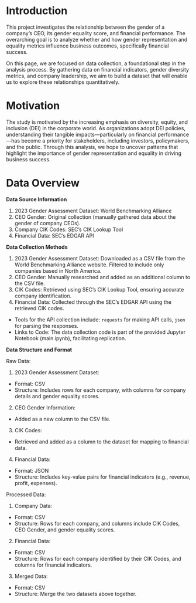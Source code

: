 # Introduction

This project investigates the relationship between the gender of a company's CEO, its gender equality score, and financial performance. The overarching goal is to analyze whether and how gender representation and equality metrics influence business outcomes, specifically financial success.

On this page, we are focused on data collection, a foundational step in the analysis process. By gathering data on financial indicators, gender diversity metrics, and company leadership, we aim to build a dataset that will enable us to explore these relationships quantitatively.


# Motivation

The study is motivated by the increasing emphasis on diversity, equity, and inclusion (DEI) in the corporate world. As organizations adopt DEI policies, understanding their tangible impacts—particularly on financial performance—has become a priority for stakeholders, including investors, policymakers, and the public. Through this analysis, we hope to uncover patterns that highlight the importance of gender representation and equality in driving business success.


# Data Overview

**Data Source Information**

1. 2023 Gender Assessment Dataset: World Benchmarking Alliance
2. CEO Gender: Original collection (manually gathered data about the gender of company CEOs).
3. Company CIK Codes: SEC’s CIK Lookup Tool
4. Financial Data: SEC’s EDGAR API

**Data Collection Methods**

1. 2023 Gender Assessment Dataset: Downloaded as a CSV file from the World Benchmarking Alliance website. Filtered to include only companies based in North America.
2. CEO Gender: Manually researched and added as an additional column to the CSV file.
3. CIK Codes: Retrieved using SEC’s CIK Lookup Tool, ensuring accurate company identification.
4. Financial Data: Collected through the SEC’s EDGAR API using the retrieved CIK codes.

- Tools for the API collection include: `requests` for making API calls, `json` for parsing the responses.
- Links to Code: The data collection code is part of the provided Jupyter Notebook (main.ipynb), facilitating replication.

**Data Structure and Format**

Raw Data:

1. 2023 Gender Assessment Dataset:
- Format: CSV
- Structure: Includes rows for each company, with columns for company details and gender equality scores.

2. CEO Gender Information:
- Added as a new column to the CSV file.

3. CIK Codes:
- Retrieved and added as a column to the dataset for mapping to financial data.

4. Financial Data:
- Format: JSON
- Structure: Includes key-value pairs for financial indicators (e.g., revenue, profit, expenses).

Processed Data:

1. Company Data:
- Format: CSV
- Structure: Rows for each company, and columns include CIK Codes, CEO Gender, and gender equality scores.

2. Financial Data:
- Format: CSV
- Structure: Rows for each company identified by their CIK Codes, and columns for financial indicators.

3. Merged Data:
- Format: CSV
- Structure: Merge the two datasets above together.
